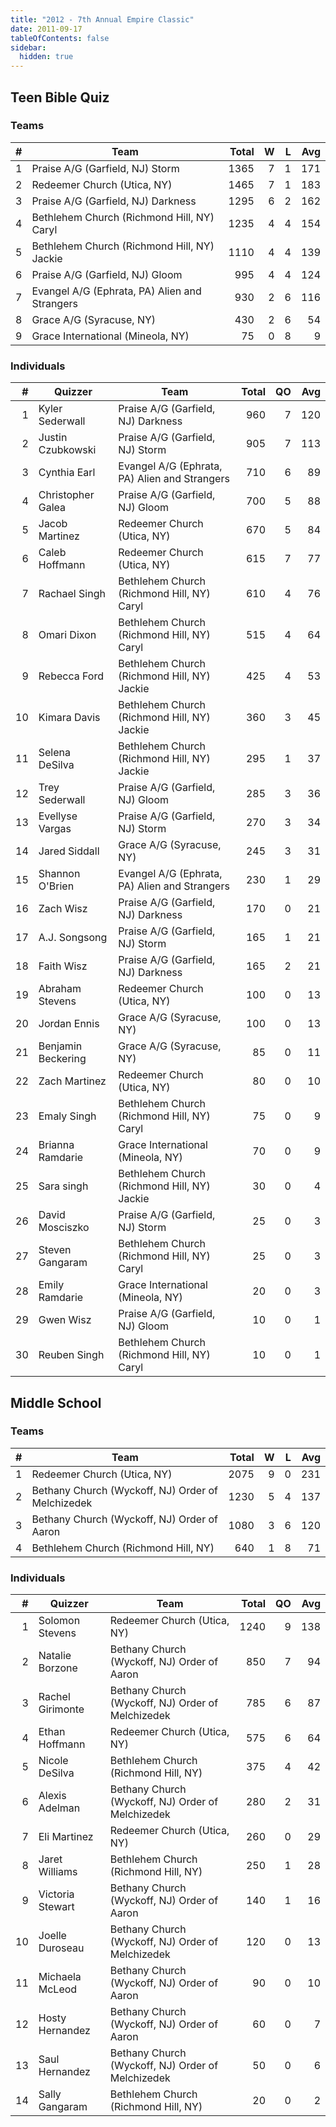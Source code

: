 ```yaml
---
title: "2012 - 7th Annual Empire Classic"
date: 2011-09-17
tableOfContents: false
sidebar:
  hidden: true
---
```


## Teen Bible Quiz

### Teams

|    # | Team                                          | Total |    W |    L |  Avg |
| ---: | --------------------------------------------- | ----: | ---: | ---: | ---: |
|    1 | Praise A/G (Garfield, NJ) Storm               |  1365 |    7 |    1 |  171 |
|    2 | Redeemer Church (Utica, NY)                   |  1465 |    7 |    1 |  183 |
|    3 | Praise A/G (Garfield, NJ) Darkness            |  1295 |    6 |    2 |  162 |
|    4 | Bethlehem Church (Richmond Hill, NY) Caryl    |  1235 |    4 |    4 |  154 |
|    5 | Bethlehem Church (Richmond Hill, NY) Jackie   |  1110 |    4 |    4 |  139 |
|    6 | Praise A/G (Garfield, NJ) Gloom               |   995 |    4 |    4 |  124 |
|    7 | Evangel A/G (Ephrata, PA) Alien and Strangers |   930 |    2 |    6 |  116 |
|    8 | Grace A/G (Syracuse, NY)                      |   430 |    2 |    6 |   54 |
|    9 | Grace International (Mineola, NY)             |    75 |    0 |    8 |    9 |

### Individuals

|    # | Quizzer            | Team                                          | Total |   QO |  Avg |
| ---: | ------------------ | --------------------------------------------- | ----: | ---: | ---: |
|    1 | Kyler Sederwall    | Praise A/G (Garfield, NJ) Darkness            |   960 |    7 |  120 |
|    2 | Justin Czubkowski  | Praise A/G (Garfield, NJ) Storm               |   905 |    7 |  113 |
|    3 | Cynthia Earl       | Evangel A/G (Ephrata, PA) Alien and Strangers |   710 |    6 |   89 |
|    4 | Christopher Galea  | Praise A/G (Garfield, NJ) Gloom               |   700 |    5 |   88 |
|    5 | Jacob Martinez     | Redeemer Church (Utica, NY)                   |   670 |    5 |   84 |
|    6 | Caleb Hoffmann     | Redeemer Church (Utica, NY)                   |   615 |    7 |   77 |
|    7 | Rachael Singh      | Bethlehem Church (Richmond Hill, NY) Caryl    |   610 |    4 |   76 |
|    8 | Omari Dixon        | Bethlehem Church (Richmond Hill, NY) Caryl    |   515 |    4 |   64 |
|    9 | Rebecca Ford       | Bethlehem Church (Richmond Hill, NY) Jackie   |   425 |    4 |   53 |
|   10 | Kimara Davis       | Bethlehem Church (Richmond Hill, NY) Jackie   |   360 |    3 |   45 |
|   11 | Selena DeSilva     | Bethlehem Church (Richmond Hill, NY) Jackie   |   295 |    1 |   37 |
|   12 | Trey Sederwall     | Praise A/G (Garfield, NJ) Gloom               |   285 |    3 |   36 |
|   13 | Evellyse Vargas    | Praise A/G (Garfield, NJ) Storm               |   270 |    3 |   34 |
|   14 | Jared Siddall      | Grace A/G (Syracuse, NY)                      |   245 |    3 |   31 |
|   15 | Shannon O'Brien    | Evangel A/G (Ephrata, PA) Alien and Strangers |   230 |    1 |   29 |
|   16 | Zach Wisz          | Praise A/G (Garfield, NJ) Darkness            |   170 |    0 |   21 |
|   17 | A.J. Songsong      | Praise A/G (Garfield, NJ) Storm               |   165 |    1 |   21 |
|   18 | Faith Wisz         | Praise A/G (Garfield, NJ) Darkness            |   165 |    2 |   21 |
|   19 | Abraham Stevens    | Redeemer Church (Utica, NY)                   |   100 |    0 |   13 |
|   20 | Jordan Ennis       | Grace A/G (Syracuse, NY)                      |   100 |    0 |   13 |
|   21 | Benjamin Beckering | Grace A/G (Syracuse, NY)                      |    85 |    0 |   11 |
|   22 | Zach Martinez      | Redeemer Church (Utica, NY)                   |    80 |    0 |   10 |
|   23 | Emaly Singh        | Bethlehem Church (Richmond Hill, NY) Caryl    |    75 |    0 |    9 |
|   24 | Brianna Ramdarie   | Grace International (Mineola, NY)             |    70 |    0 |    9 |
|   25 | Sara singh         | Bethlehem Church (Richmond Hill, NY) Jackie   |    30 |    0 |    4 |
|   26 | David Mosciszko    | Praise A/G (Garfield, NJ) Storm               |    25 |    0 |    3 |
|   27 | Steven Gangaram    | Bethlehem Church (Richmond Hill, NY) Caryl    |    25 |    0 |    3 |
|   28 | Emily Ramdarie     | Grace International (Mineola, NY)             |    20 |    0 |    3 |
|   29 | Gwen Wisz          | Praise A/G (Garfield, NJ) Gloom               |    10 |    0 |    1 |
|   30 | Reuben Singh       | Bethlehem Church (Richmond Hill, NY) Caryl    |    10 |    0 |    1 |

## Middle School

### Teams

|    # | Team                                              | Total |    W |    L |  Avg |
| ---: | ------------------------------------------------- | ----: | ---: | ---: | ---: |
|    1 | Redeemer Church (Utica, NY)                       |  2075 |    9 |    0 |  231 |
|    2 | Bethany Church (Wyckoff, NJ) Order of Melchizedek |  1230 |    5 |    4 |  137 |
|    3 | Bethany Church (Wyckoff, NJ) Order of Aaron       |  1080 |    3 |    6 |  120 |
|    4 | Bethlehem Church (Richmond Hill, NY)              |   640 |    1 |    8 |   71 |

### Individuals

|    # | Quizzer          | Team                                              | Total |   QO |  Avg |
| ---: | ---------------- | ------------------------------------------------- | ----: | ---: | ---: |
|    1 | Solomon Stevens  | Redeemer Church (Utica, NY)                       |  1240 |    9 |  138 |
|    2 | Natalie Borzone  | Bethany Church (Wyckoff, NJ) Order of Aaron       |   850 |    7 |   94 |
|    3 | Rachel Girimonte | Bethany Church (Wyckoff, NJ) Order of Melchizedek |   785 |    6 |   87 |
|    4 | Ethan Hoffmann   | Redeemer Church (Utica, NY)                       |   575 |    6 |   64 |
|    5 | Nicole DeSilva   | Bethlehem Church (Richmond Hill, NY)              |   375 |    4 |   42 |
|    6 | Alexis Adelman   | Bethany Church (Wyckoff, NJ) Order of Melchizedek |   280 |    2 |   31 |
|    7 | Eli Martinez     | Redeemer Church (Utica, NY)                       |   260 |    0 |   29 |
|    8 | Jaret Williams   | Bethlehem Church (Richmond Hill, NY)              |   250 |    1 |   28 |
|    9 | Victoria Stewart | Bethany Church (Wyckoff, NJ) Order of Aaron       |   140 |    1 |   16 |
|   10 | Joelle Duroseau  | Bethany Church (Wyckoff, NJ) Order of Melchizedek |   120 |    0 |   13 |
|   11 | Michaela McLeod  | Bethany Church (Wyckoff, NJ) Order of Aaron       |    90 |    0 |   10 |
|   12 | Hosty Hernandez  | Bethany Church (Wyckoff, NJ) Order of Aaron       |    60 |    0 |    7 |
|   13 | Saul Hernandez   | Bethany Church (Wyckoff, NJ) Order of Melchizedek |    50 |    0 |    6 |
|   14 | Sally Gangaram   | Bethlehem Church (Richmond Hill, NY)              |    20 |    0 |    2 |

